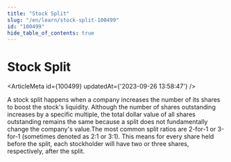 ```yaml
---
title: "Stock Split"
slug: "/en/learn/stock-split-100499"
id: "100499"
hide_table_of_contents: true
---
```



# Stock Split

<ArticleMeta id={100499} updatedAt={'2023-09-26 13:58:47'} />
<div className='border-solid border-b border-t-0 my-4 border-[var(--ifm-color-gray-300)]' />

A stock split happens when a company increases the number of its shares to boost the stock's liquidity. Although the number of shares outstanding increases by a specific multiple, the total dollar value of all shares outstanding remains the same because a split does not fundamentally change the company's value.The most common split ratios are 2-for-1 or 3-for-1 (sometimes denoted as 2:1 or 3:1). This means for every share held before the split, each stockholder will have two or three shares, respectively, after the split.
